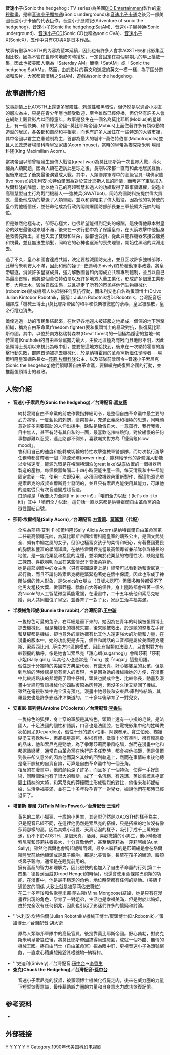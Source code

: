 {{NoteTA
| G1 = Sega
}}

'''音速小子'''(Sonic the hedgehog : TV series)為美國[[DIC_Entertainment|DIC Entertainment]]製作的[[電視動畫|電視動畫]]，是繼[[音速小子顯神通|音速小子顯神通]](Sonic underground)和[[Adventures_Of_Sonic_The_Hedgehog|音速小子卡通]]之後另一部美國音速小子卡通的代表巨作。音速小子歷險記(Adventure of sonic the hedgehog)、[[音速小子|音速小子]](Sonic the hedgehog:SatAM)、音速小子顯神通(Sonic underground)、[[音速小子CD|音速小子CD]](Sonic CD也稱為sonic OVA)、[[音速小子X|音速小子X]](SonicX)，五作中只有CD與X是日本作品。

故事有繼承AOSTH的內容為藍本延續，因此也有許多人會拿AOSTH來和此影集互相比較。因為不管在世界何地或何時播放，一定會固定在每個星期六的早上播放一集，因此也被美國人稱為「Saterday AM」簡稱「SatAM」或「Sonic the hedgehog:SatAM」，然而，由於影片的英文和遊戲的英文一模一樣，為了區分遊戲和影片，大家都習慣稱之SatAM，遊戲為sonic the hedgehog。

== 故事劇情介紹 ==

故事劇情上比AOSTH上還更多冒險性、刺激性和黑暗性，但仍然是以適合小朋友的層次為主，只是在青少年層也頗受歡迎，至今雖然已經停播，但仍然有許多人會在網路上觀賞影片以回憶童年，故事是發生在一個名為莫比耶斯(Mobius)的星球上，有一個快樂、和平的大帝國─莫比耶斯帝國(Mobius)上面住著許多有類似動物造型的居民，各各都和自然和平相處，而也有許多人居住在一些特定的大城市裡，其中帝國以君主立憲體制為主，首都為最大的城市─莫伯特伯爾(Mobotropolis)並且人民效忠著埃爾科隆皇室家族(Acorn house)，當時的皇帝為麥克斯米利‧埃爾科隆(King Maximilian Acorn)。

當初帝國以前曾經發生過偉大戰役(great war)為莫比耶斯第一次世界大戰，導火線為人類問題，因為人類在造訪此星球之後，長期以來都一直有和此地居民互動，但後來發生了衝突最後演變成大戰，其中，人類聯邦軍隊中的高級官員─埃佛家族(Ivo house)的朱利安‧坎特伯爾因為對於莫比耶斯人民的同情，而叛逃了軍隊加入埃爾科隆的陣營，他以他自己的高超智慧和過人的功績取得了軍事領導權，創造出高智慧型自主行為戰鬥機器人──強械兵(SWATbot)，同時為國防科技提供偉大貢獻，最後他成功的擊退了人類軍閥，並以和談結束了偉大戰役，因為他的功勞使的皇帝對他極信任，並任命他成為行政內閣院署國防部部長兼三軍統領大元帥的職位。

但是雖然他極有功，卻野心極大，也很希望能得到足夠的報酬，這使得他原本對皇帝的效忠最後越來越不滿，後來在一次行動中為了保護皇帝，在火箭攻擊中他挺身拯救麥克斯王，卻也失去了雙眼和耳朵，腦部也受損，從此只能靠機器來接受聽覺和視覺，並且無法生頭髮，同時它的心神也逐漸的喪失理智，開始往黑暗的深淵走去。

過了不久，皇帝和國會達成共識，決定要裁減國防支出，並且回收許多強械部隊，此舉令朱利安大不滿，因此和他的姪子─史迪利(Snively)終於發動軍事政變，將皇帝驅逐，消滅許多皇室成員，強力解散國會和內閣成立共和專制體制，並且以自己為最高首領，他將整個莫伯特伯爾以及許多地方大量工業化，形成許多個重工業都市，大興土木，毀滅自然生態，並且抓走了所有的市民將他們生物機械化(robotnize)變成機器人以抵制任何反抗行動，而朱利安也自名為蛋頭博士(Dr.Ivo Julian Kintobor Robotnik，簡稱：Julian Robotnik或Dr.Robotnik，台灣配音版翻譯成「機械王博士」)莫比耶斯帝國的和平和快樂被徹底的荼毒，皇室被驅散，皇帝行蹤也消失。

僥倖逃過一劫的市民集結起來，在世界各地還未被征服之地組成一個個的地下游擊組織，稱為自由革命黨(freedom fighter)要和蛋頭博士的暴政對抗，恢復莫比耶斯帝國，其中，以位於南方格瑞特森林(Great forest)的一個極為隱密的盆地─納特霍爾(Knuthole)的自由革命黨勢力最大，由於地區極為隱密而且地形不明，因此蛋頭博士長期以來視此為眼中釘，並要把這地方給找到，後來在一次納特霍爾的游擊行動失敗，部隊首領被抓去機械化，於是納特霍爾的革命黨新繼任領導者──埃爾科隆皇室嫡系長女─[[Sally_acorn|莎莉‧埃爾科隆]]公主，以及部隊前敵司令─音速小子索尼克(Sonic the hedgehog)他們領導著自由革命黨，要繼續完成復興帝國的行動，並推翻蛋頭博士的暴政。

==人物介紹==
*'''音速小子索尼克(Sonic the hedgehog)／台灣配音:[[馮友薇|馮友薇]]''' 
:納特霍爾自由革命黨的前敵作戰指揮總司令，是整個自由革命黨中最主要的武力將領，一隻藍色的刺蝟，豪爽魯莽，充滿正義感和積極的思想，同時願意對許多需要幫助的人伸出援手，缺點是驕傲自大、一意孤行、我行我素、目中無人，甚至有時有其自私的一面，最喜歡吃辣味熱狗，對於緩慢的任何事物都難以忍受，連走路都不例外，喜歡嘲笑對方為「慢烏龜(slow mood)」。
:會利用自己的速度和旋轉成切輪的特性攻擊強械軍警部隊，而每次執行游擊任務時都會帶著一個「能源光環(power ring)」能夠給予他的身體強大動能以增強速度，能源光環是在格瑞特湖泊(great lake)湖底放置的一個機器所製造的產物，每個機器每隔二十四小時便能生產一個，每天清晨和中午都能固定拿到一枚，使用一次即沒用，必須回收機器內重新製作，而這能源光環是索尼克的叔叔查爾斯爵士發明的，並且只有索尼克能使用其能力，可讓他的速度從只有次音速變成超音速。
:口頭禪是「我要火力全開(I'm juice in!)」「咱們全力以赴！(let's do it to it!)」其中「咱們全力以赴」這句話一直以來都是納特霍爾自由革命黨的象徵性團結口號。

*'''莎莉‧埃爾柯隆(Sally Acorn)／台灣配音:[[方雪莉|方雪莉]]、[[蔣篤慧|蔣篤慧]]（代配）'''
:全名為莎莉‧艾利卡‧埃爾科隆(Sally Alicia Acorn)是納特霍爾自由革命黨第二任最高領導元帥，為莫比耶斯帝國埃爾科隆皇室的嫡系公主，是個文武雙全、頗有巾幗之風的女子，但卻也極富女孩子的柔情和細心，有著憂國憂民的胸懷和豐富的學問知識，在納特霍爾裡充當最高領導者兼部隊參謀總長的地位，是一隻花栗鼠和松鼠的混種，並頃向於花栗鼠的物種性狀，缺點是挑三揀四、喜歡嘮叨而且在某些情況下會優柔寡斷。
:她是這部劇情中的女主角（只有美國設定上是）經常可以看到她和索尼克一起行動，而且不論何時索尼克總是緊緊抱著她在懷中保護，因此也形成了神鵰俠侶的佳人形象，是Sonic的女朋友（日版未認可）但很多時候都受不了他男友粗枝大葉、做事莽撞、驕傲自大等的個性，身上隨時都會帶著一個名為Nicole的人工智慧微型萬能電腦，在漫畫中，二十五年後他和索尼克結婚，兩人共同繼位了皇室，並養育了一對子女，家庭生活幸福美滿。

*'''半機械兔邦妮(Bunnie the rabbit)／台灣配音:[[王中璇|王中璇]]'''
:一隻棕色可愛的兔子，右耳總是垂下來的，她因為在青年的時候被蛋頭博士抓去機械化，但是機械化的機械失靈，後來她被救出，於是她的整隻左手臂和雙腳都是機械，卻也意外的讓她擁有比其他人還更強大的功能和力量，在漫畫的版本中，她的功能更是多元，個性和說話的口音都是屬於美國德克薩斯、密西西比州...等南方地區的模式，因此有點類似法國人，且會對對方有較親攏的稱呼，像是她會叫索尼克「甜心蝟(sugarhog)」會叫莎莉「莎莉小姐(Sally girl)」叫其他人也通常是「hon」或「sugar」這些用語。
:個性是十分獨特的美國南方典型代表，有些天真、好心婆婆型的女孩，但是到危險的時候總是能有驚人的表現，也是因為她的機械給她的方便，在漫畫中比較成熟後的邦妮戴了頂牛仔帽，頭髮也變成金色、比較修長，動畫及漫畫中曾經短暫讓機械化的四肢復原為肉體過，但沒多久後又變回了機械。
:雖然在電視影集中完全沒有預兆，漫畫中她最後和安東尼‧庫列特結婚，其羅曼史也是許多影迷津津樂道的，二十多年後孕育了一對兒女。

*'''安東尼‧庫列特(Antoine D'Coolette)／台灣配音:[[李香生|李香生]]'''
:一隻棕色的狐狸，身上穿的軍服是其特色，頭頂上還有一小撮的毛髮，是法國人，十足法國的個性和語調，口音也是法國腔，在電視影集中他的姓叫做狄帕爾尤(Depardieu)，個性十分的膽小怕事、阿諛奉承、貪生怕死、糊裡糊塗又喜歡吹牛，但卻福星高照、彬彬有禮、做事十分有準則、擁有較高級的品味，他和索尼克是勁敵，為了爭奪莎莉而爭風吃醋，然而在漫畫中他和邦妮熱戀著，通常自由革命黨在執行許多任務時，都會被他搞砸，但是偶爾到後來卻又意外的因為他而莫名其妙的回到軌道上，然而在事情結束後他總是毫不臉紅的自賣自誇，可算是自由革命黨中的一個丑角。
:相反的在漫畫中，他的顏色深了許多，而且多了一個特色─ 使得一手好劍術，同時個性也有了很大的轉變，成了一名沉穩、有遠謀、英雄氣概且極富[[騎士|騎士精神]]的大將，和索尼克的莽撞戰士形成強烈的對比，他後來和邦妮結婚，生活幸福美滿，並在二十多年後孕育了一對兒女，據說他們在那時已經退伍了。

*'''塔爾斯‧麥爾‧力(Tails Miles Power)／台灣配音:[[王瑞芹|王瑞芹]] '''
:黃色的二尾小狐狸，十歲的小男生，其造型仍然是以AOSTH的樣子為主，只是配音已經不同，在這裡他仍然是索尼克的搭檔，只是搭檔的地位沒有像莎莉那樣的高，因為其嬌小可愛、天真活潑的樣子，吸引了成千上萬的影迷，仍不下於AOSTH，是個天真、活潑、喜歡撒嬌的小男生，他小時後被索尼克和莎莉扶養長大，十分尊敬他們，甚至稱莎莉為「莎莉阿姨(Aunt Sally)」雖然他偶爾也會稱邦妮叫阿姨，最令人矚目的是莎莉總是會在塔爾斯睡覺前給他額頭或是鼻子親吻，那是北美習俗，長輩在孩子的額頭、臉頰或鼻子親吻，通常是在睡覺前用的。
:擁有高超的智力和理解力，因此很快的也加入了自由革命黨的行列(第二十四集：德魯漢治威(Drood Henge)的時候)，也還會使用兩條尾巴飛翔的功能，在漫畫中，他是最不穩定的角色，地位時常都有任何的變動。（美版卡通設定的關係 大致上就是被莎莉佔去職位）
:在二十多年後和名歌星米娜‧萌古斯(Mina Mongoose)結婚，她是只有在漫畫裡出現的角色，孕育了一對姐弟，生活也是幸福美滿，但是對於此婚姻，由於完全沒有任何預兆，因此也引起了影迷們許多的懷疑和討論。

*'''朱利安‧坎特伯爾(Julian Robotnik)/機械王博士/蛋頭博士(Dr.Robotnik)／蛋雄博士／台灣配音:[[胡大衛|胡大衛]] 
:原為人類聯邦軍隊中的高級官員，後投靠莫比耶斯帝國。野心勃勃，對麥克斯米利皇帝篡位後，將莫比耶斯帝國搞得烏煙瘴氣，成就一個冷酷、無情的機械王國。將自由鬥士（自由革命黨）視為眼中釘，更視音速小子為頭號宿敵，一直處心積慮想摧毀其根據地─納特村。

*'''史迪利(Snively)／台灣配音:[[孫中台|孫中台]]→[[李香生|李香生]]
*'''查克(Chuck the Hedgehog)／台灣配音:[[孫中台|孫中台]]'''
:音速小子索尼克的叔叔，被蛋頭博士機械化行屍走肉，後來在威力圈的力量下短暫恢復意識，最後藉助威力圈的力量和自身意志力成功恢復記憶。

==参考资料==

* {{Cite web|title=A Supersonic History of Sonic Cartoons|url=https://www.nintendolife.com/news/2013/10/feature_a_supersonic_history_of_sonic_cartoons|access-date=2022-03-06|date=2013-10-18|last=Life|first=Nintendo|work=Nintendo Life|language=en-GB}}
== 外部链接 ==
{{音速小子系列}}
[[Category:1993年作品|Y]]
[[Category:美國廣播公司電視節目|Y]]
[[Category:刺猬索尼克系列动画|Y]]
[[Category:反烏托邦題材動畫|Y]]
[[Category:美國動畫影集|Y]]
[[Category:賽博朋克電視劇|Y]]
[[Category:1990年代美国科幻电视剧|Category:1990年代美国科幻电视剧]]